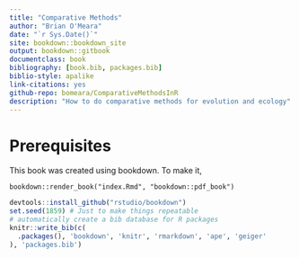 ```yaml
---
title: "Comparative Methods"
author: "Brian O'Meara"
date: "`r Sys.Date()`"
site: bookdown::bookdown_site
output: bookdown::gitbook
documentclass: book
bibliography: [book.bib, packages.bib]
biblio-style: apalike
link-citations: yes
github-repo: bomeara/ComparativeMethodsInR
description: "How to do comparative methods for evolution and ecology"
---
```


# Prerequisites

This book was created using bookdown. To make it,

`bookdown::render_book("index.Rmd", "bookdown::pdf_book")`


```r
devtools::install_github("rstudio/bookdown")
set.seed(1859) # Just to make things repeatable
# automatically create a bib database for R packages
knitr::write_bib(c(
  .packages(), 'bookdown', 'knitr', 'rmarkdown', 'ape', 'geiger'
), 'packages.bib')
```
